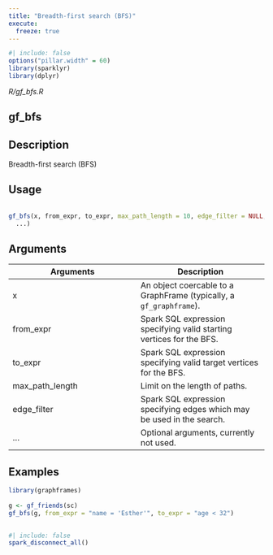```yaml
---
title: "Breadth-first search (BFS)"
execute:
  freeze: true
---
```


```r
#| include: false
options("pillar.width" = 60)
library(sparklyr) 
library(dplyr)
```

*R/gf_bfs.R*

## gf_bfs

## Description
 Breadth-first search (BFS) 


## Usage
```r
 
gf_bfs(x, from_expr, to_expr, max_path_length = 10, edge_filter = NULL, 
  ...) 
```

## Arguments
|Arguments|Description|
|---|---|
| x | An object coercable to a GraphFrame (typically, a `gf_graphframe`). |
| from_expr | Spark SQL expression specifying valid starting vertices for the BFS. |
| to_expr | Spark SQL expression specifying valid target vertices for the BFS. |
| max_path_length | Limit on the length of paths. |
| edge_filter | Spark SQL expression specifying edges which may be used in the search. |
| ... | Optional arguments, currently not used. |





## Examples
```r
library(graphframes)
 
g <- gf_friends(sc) 
gf_bfs(g, from_expr = "name = 'Esther'", to_expr = "age < 32") 
 
```



```r
#| include: false
spark_disconnect_all()
```
